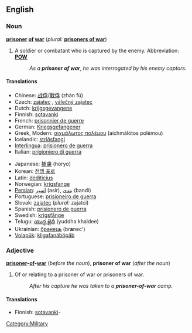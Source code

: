 ==English==

===Noun===
{{wikipedia}}
'''[[prisoner]] [[of]] [[war]]''' (''plural:'' '''[[prisoners of war]]''')

# A soldier or combatant who is captured by the enemy.  Abbreviation: '''[[POW]]'''
#: ''As a '''prisoner of war''', he was interrogated by his enemy captors.''

====Translations====
{{top}}
*Chinese: [[战俘]]/[[戰俘]] (zhàn fú)
*Czech: [[zajatec]] {{m}}, [[válečný zajatec]] {{m}}
*Dutch: [[krijgsgevangene]]
*Finnish: [[sotavanki]]
*French: [[prisonnier de guerre]] {{m}}
*German: [[Kriegsgefangener]] {{m}}
*Greek, Modern: [[αιχμάλωτος πολέμου]] (aichmálōtos polémou)
*Icelandic: [[stríðsfangi]] {{m}}
*[[Interlingua]]: [[prisionero de guerra]] 
*Italian: [[prigioniero di guerra]] {{m}}
{{mid}}
*Japanese: [[捕虜]] (horyo)
*Korean: [[전쟁 포로]]
*Latin: [[dediticius]] {{m}}
*Norwegian: [[krigsfange]] {{m}}
*[[Persian]]: [[اسیر]] (asir), [[بندی]] (bandi)
*Portuguese: [[prisioneiro de guerra]]
*Slovak: [[zajatec]] {{m}} (''plural:'' zajatci)
*Spanish: [[prisionero de guerra]] {{m}}
*Swedish: [[krigsfånge]] 
*Telugu: [[యుద్ధ ఖైదీ]] (yuddha khaidee)
*Ukrainian: [[бранець]] (br'''a'''nec') {{m}}
*[[Volapük]]: [[kligafanäböpäb]]
{{bottom}}

===Adjective===
'''[[prisoner]]-[[of]]-[[war]]''' (''before the noun''), '''prisoner of war''' (''after the noun'')
# Of or relating to a prisoner of war or prisoners of war.
#: ''After his capture he was taken to a '''prisoner-of-war''' camp.''

====Translations====
{{top}}
*Finnish: [[sotavanki]]-
{{bottom}}

[[Category:Military]]